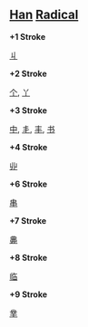 == [[Han]] [[Radical]] ==

'''+1 Stroke'''

[[丩]]

'''+2 Stroke'''

[[个]], [[丫]]

'''+3 Stroke'''

[[中]], [[丯]], [[丰]], [[书]]

'''+4 Stroke'''

[[丱]]

'''+6 Stroke'''

[[串]]

'''+7 Stroke'''

[[丳]]

'''+8 Stroke'''

[[临]]

'''+9 Stroke'''

[[丵]]